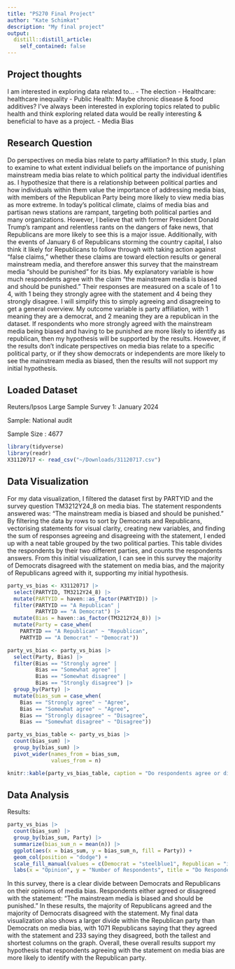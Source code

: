 ```yaml
---
title: "PS270 Final Project"
author: "Kate Schimkat"
description: "My final project"
output:
  distill::distill_article:
    self_contained: false
---
```


## Project thoughts

I am interested in exploring data related to... 
- The election
- Healthcare: healthcare inequality
- Public Health: Maybe chronic disease & food additives? I've always been interested in exploring topics related to public health and think exploring related data would be really interesting & beneficial to have as a project. 
- Media Bias

## Research Question

Do perspectives on media bias relate to party affiliation? In this study, I plan to examine to what extent individual beliefs on the importance of punishing mainstream media bias relate to which political party the individual identifies as. I hypothesize that there is a relationship between political parties and how individuals within them value the importance of addressing media bias, with members of the Republican Party being more likely to view media bias as more extreme. In today's political climate, claims of media bias and partisan news stations are rampant, targeting both political parties and many organizations. However, I believe that with former President Donald Trump's rampant and relentless rants on the dangers of fake news, that Republicans are more likely to see this is a major issue. Additionally, with the events of January 6 of Republicans storming the country capital, I also think it likely for Republicans to follow through with taking action against "false claims," whether these claims are toward election results or general mainstream media, and therefore answer this survey that the mainstream media "should be punished" for its bias. My explanatory variable is how much respondents agree with the claim "the mainstream media is biased and should be punished." Their responses are measured on a scale of 1 to 4, with 1 being they strongly agree with the statement and 4 being they strongly disagree. I will simplify this to simply agreeing and disagreeing to get a general overview. My outcome variable is party affiliation, with 1 meaning they are a democrat, and 2 meaning they are a republican in the dataset. If respondents who more strongly agreed with the mainstream media being biased and having to be punished are more likely to identify as republican, then my hypothesis will be supported by the results. However, if the results don't indicate perspectives on media bias relate to a specific political party, or if they show democrats or independents are more likely to see the mainstream media as biased, then the results will not support my initial hypothesis.  

## Loaded Dataset

Reuters/Ipsos Large Sample Survey 1: January 2024

Sample: National audit

Sample Size : 4677

```r
library(tidyverse)
library(readr)
X31120717 <- read_csv("~/Downloads/31120717.csv")
```

## Data Visualization

For my data visualization, I filtered the dataset first by PARTYID and the survey question TM3212Y24_8 on media bias. The statement respondents answered was: "The mainstream media is biased and should be punished." By filtering the data by rows to sort by Democrats and Republicans, vectorising statements for visual clarity, creating new variables, and finding the sum of responses agreeing and disagreeing with the statement, I ended up with a neat table grouped by the two political parties. This table divides the respondents by their two different parties, and counts the respondents answers. From this initial visualization, I can see in this survey the majority of Democrats disagreed with the statement on media bias, and the majority of Republicans agreed with it, supporting my initial hypothesis. 

```r
party_vs_bias <- X31120717 |>
  select(PARTYID, TM3212Y24_8) |>
  mutate(PARTYID = haven::as_factor(PARTYID)) |>
  filter(PARTYID == "A Republican" | 
         PARTYID == "A Democrat") |>
  mutate(Bias = haven::as_factor(TM3212Y24_8)) |>
  mutate(Party = case_when(
    PARTYID == "A Republican" ~ "Republican",
    PARTYID == "A Democrat" ~ "Democrat"))
```

```r
party_vs_bias <- party_vs_bias |>
  select(Party, Bias) |>
  filter(Bias == "Strongly agree" | 
         Bias == "Somewhat agree" | 
         Bias == "Somewhat disagree" | 
         Bias == "Strongly disagree") |>
  group_by(Party) |> 
  mutate(bias_sum = case_when(
    Bias == "Strongly agree" ~ "Agree",
    Bias == "Somewhat agree" ~ "Agree",
    Bias == "Strongly disagree" ~ "Disagree",
    Bias == "Somewhat disagree" ~ "Disagree"))
```

```r
party_vs_bias_table <- party_vs_bias |>
  count(bias_sum) |>
  group_by(bias_sum) |>
  pivot_wider(names_from = bias_sum, 
              values_from = n)

knitr::kable(party_vs_bias_table, caption = "Do respondents agree or disagree with the statement: The mainstream media is biased and should be punished.")
```

## Data Analysis

Results:

```r
party_vs_bias |>
  count(bias_sum) |>
  group_by(bias_sum, Party) |>
  summarize(bias_sum_n = mean(n)) |>
  ggplot(aes(x = bias_sum, y = bias_sum_n, fill = Party)) +
  geom_col(position = "dodge") +
  scale_fill_manual(values = c(Democrat = "steelblue1", Republican = "indianred1")) +
  labs(x = "Opinion", y = "Number of Respondents", title = "Do Respondents Agree or Disagree the Mainstream Media is Biased?")
```

In this survey, there is a clear divide between Democrats and Republicans on their opinions of media bias. Respondents either agreed or disagreed with the statement: "The mainstream media is biased and should be punished." In these results, the majority of Republicans agreed and the majority of Democrats disagreed with the statement. My final data visualization also shows a larger divide within the Republican party than Democrats on media bias, with 1071 Republicans saying that they agreed with the statement and 233 saying they disagreed, both the tallest and shortest columns on the graph. Overall, these overall results support my hypothesis that respondents agreeing with the statement on media bias are more likely to identify with the Republican party. 






